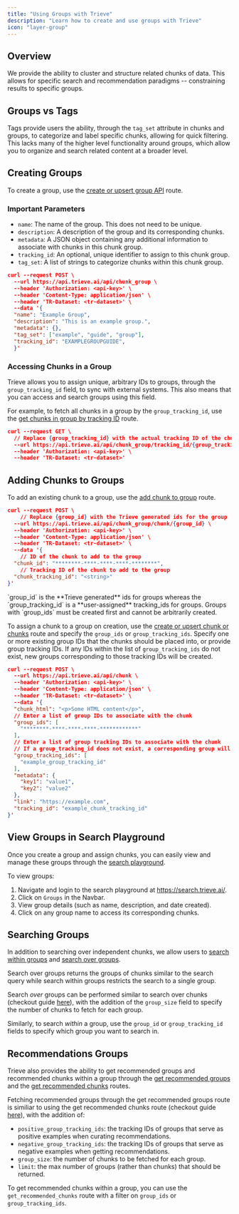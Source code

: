 ```yaml
---
title: "Using Groups with Trieve"
description: "Learn how to create and use groups with Trieve"
icon: "layer-group"
---
```


## Overview

We provide the ability to cluster and structure related chunks of data. This allows for specific search and recommendation paradigms -- constraining results to specific groups.

## Groups vs Tags

Tags provide users the ability, through the `tag_set` attribute in chunks and groups, to categorize and label specific chunks, allowing for quick filtering. This lacks many of the higher level functionality around groups, which allow you to organize and search related content at a broader level.

## Creating Groups

To create a group, use the [create or upsert group API](/api-reference/chunk-group/create-or-upsert-group-or-groups) route.

### Important Parameters

- `name`: The name of the group. This does not need to be unique.
- `description`: A description of the group and its corresponding chunks.
- `metadata`: A JSON object containing any additional information to associate with chunks in this chunk group.
- `tracking_id`: An optional, unique identifier to assign to this chunk group.
- `tag_set`: A list of strings to categorize chunks within this chunk group.

```json curl
curl --request POST \
  --url https://api.trieve.ai/api/chunk_group \
  --header 'Authorization: <api-key>' \
  --header 'Content-Type: application/json' \
  --header 'TR-Dataset: <tr-dataset>' \
  --data '{
  "name": "Example Group",
  "description": "This is an example group.",
  "metadata": {},
  "tag_set": ["example", "guide", "group"],
  "tracking_id": "EXAMPLEGROUPGUIDE",
  }'
```

### Accessing Chunks in a Group

Trieve allows you to assign unique, arbitrary IDs to groups, through the `group_tracking_id` field, to sync with external systems. This also means that you can access and search groups using this field.

For example, to fetch all chunks in a group by the `group_tracking_id`, use the [get chunks in group by tracking ID](/api-reference/chunk-group/get-chunks-in-group-by-tracking-id) route.

```json curl
curl --request GET \
  // Replace {group_tracking_id} with the actual tracking ID of the chunk group
  --url https://api.trieve.ai/api/chunk_group/tracking_id/{group_tracking_id}/{page} \
  --header 'Authorization: <api-key>' \
  --header 'TR-Dataset: <tr-dataset>'
```

## Adding Chunks to Groups

To add an existing chunk to a group, use the [add chunk to group](/api-reference/chunk-group/add-chunk-to-group) route.

```json curl
curl --request POST \
    // Replace {group_id} with the Trieve generated ids for the group
  --url https://api.trieve.ai/api/chunk_group/chunk/{group_id} \
  --header 'Authorization: <api-key>' \
  --header 'Content-Type: application/json' \
  --header 'TR-Dataset: <tr-dataset>' \
  --data '{
	// ID of the chunk to add to the group
  "chunk_id": "********-****-****-****-********",
	// Tracking ID of the chunk to add to the group
  "chunk_tracking_id": "<string>"
}'
```

<Note>
  `group_id` is the **Trieve generated** ids for groups whereas the
  `group_tracking_id` is a **user-assigned** tracking_ids for groups. Groups
  with `group_ids` must be created first and cannot be arbitrarily created.
</Note>

To assign a chunk to a group on creation, use the [create or upsert chunk or chunks](/api-reference/chunk/create-or-upsert-chunk-or-chunks) route and specify the `group_ids` or `group_tracking_ids`. Specify one or more existing group IDs that the chunks should be placed into, or provide group tracking IDs. If any IDs within the list of `group_tracking_ids` do not exist, new groups corresponding to those tracking IDs will be created.

```json curl
curl --request POST \
  --url https://api.trieve.ai/api/chunk \
  --header 'Authorization: <api-key>' \
  --header 'Content-Type: application/json' \
  --header 'TR-Dataset: <tr-dataset>' \
  --data '{
  "chunk_html": "<p>Some HTML content</p>",
  // Enter a list of group IDs to associate with the chunk
  "group_ids": [
    "********-****-****-****-************"
  ],
  // Enter a list of group tracking IDs to associate with the chunk
  // If a group_tracking_id does not exist, a corresponding group will be created
  "group_tracking_ids": [
    "example_group_tracking_id"
  ],
  "metadata": {
    "key1": "value1",
    "key2": "value2"
  },
  "link": "https://example.com",
  "tracking_id": "example_chunk_tracking_id"
}'
```

## View Groups in Search Playground

Once you create a group and assign chunks, you can easily view and manage these groups through the [search playground](https://search.trieve.ai/).

To view groups:

1. Navigate and login to the search playground at https://search.trieve.ai/.
2. Click on `Groups` in the Navbar.
3. View group details (such as name, description, and date created).
4. Click on any group name to access its corresponding chunks.

## Searching Groups

In addition to searching over independent chunks, we allow users to [search within groups](/api-reference/chunk-group/search-within-group) and [search over groups](/api-reference/chunk-group/search-over-groups).

<Note>
  Search over groups returns the groups of chunks similar to the search query
  while search within groups restricts the search to a single group.
</Note>

Search _over_ groups can be performed similar to search over chunks (checkout guide [here](/guides/searching-with-trieve)), with the addition of the `group_size` field to specify the number of chunks to fetch for each group.

Similarly, to search _within_ a group, use the `group_id` or `group_tracking_id` fields to specify which group you want to search in.

## Recommendations Groups

Trieve also provides the ability to get recommended groups and recommended chunks within a group through the [get recommended groups](/api-reference/chunk-group/get-recommended-groups) and the [get recommended chunks](/api-reference/chunk/get-recommended-chunks) routes.

Fetching recommended groups through the get recommended groups route is similiar to using the get recommended chunks route (checkout guide [here](/guides/recommending-with-trieve)), with the addition of:

- `positive_group_tracking_ids`: the tracking IDs of groups that serve as positive examples when curating recommendations.
- `negative_group_tracking_ids`: the tracking IDs of groups that serve as negative examples when getting recommendations.
- `group_size`: the number of chunks to be fetched for each group.
- `limit`: the max number of groups (rather than chunks) that should be returned.

To get recommended chunks within a group, you can use the `get_recommended_chunks` route with a filter on `group_ids` or `group_tracking_ids`.
